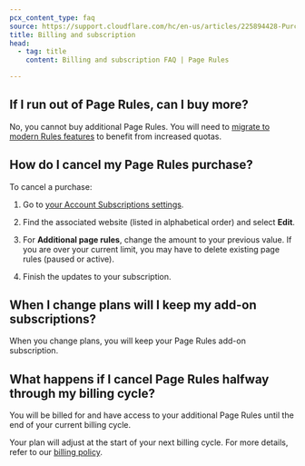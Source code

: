 ```yaml
---
pcx_content_type: faq
source: https://support.cloudflare.com/hc/en-us/articles/225894428-Purchasing-Additional-Page-Rules
title: Billing and subscription
head:
  - tag: title
    content: Billing and subscription FAQ | Page Rules

---
```



<Render file="page-rules-migration" />

## If I run out of Page Rules, can I buy more?

No, you cannot buy additional Page Rules. You will need to [migrate to modern Rules features](/rules/reference/page-rules-migration/) to benefit from increased quotas.

## How do I cancel my Page Rules purchase?

To cancel a purchase:

1. Go to [your Account Subscriptions settings](http://dash.cloudflare.com/?to=/:account/billing/subscriptions).

2. Find the associated website (listed in alphabetical order) and select **Edit**.

3. For **Additional page rules**, change the amount to your previous value. If you are over your current limit, you may have to delete existing page rules (paused or active).

4. Finish the updates to your subscription.

## When I change plans will I keep my add-on subscriptions?

When you change plans, you will keep your Page Rules add-on subscription.

## What happens if I cancel Page Rules halfway through my billing cycle?

You will be billed for and have access to your additional Page Rules until the end of your current billing cycle.

Your plan will adjust at the start of your next billing cycle. For more details, refer to our [billing policy](/billing/billing-policy/).
